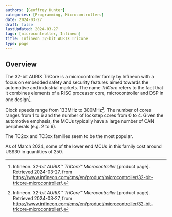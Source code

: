 ```yaml
---
authors: [Geoffrey Hunter]
categories: [Programming, Microcontrollers]
date: 2024-03-27
draft: false
lastUpdated: 2024-03-27
tags: [microcontroller, Infineon]
title: Infineon 32-bit AURIX TriCore
type: page
---
```



<WarningIsNotes />

## Overview

The 32-bit AURIX TriCore is a microcontroller family by Infineon with a focus on embedded safety and security features aimed towards the automotive and industrial markets. The name _TriCore_ refers to the fact that it combines elements of a RISC processor core, microcontroller and DSP in one design[^infineon-32-bit-aurix-tricore-microcontroller].

Clock speeds range from 133MHz to 300MHz[^infineon-32-bit-aurix-tricore-microcontroller]. The number of cores ranges from 1 to 6 and the number of lockstep cores from 0 to 4. Given the automotive emphasis, the MCUs typically have a large number of CAN peripherals (e.g. 2 to 6).

The TC2xx and TC3xx families seem to be the most popular.

As of March 2024, some of the lower end MCUs in this family cost around US$30 in quantities of 250.

[^infineon-32-bit-aurix-tricore-microcontroller]: Infineon. _32-bit AURIX™ TriCore™ Microcontroller_ [product page]. Retrieved 2024-03-27, from https://www.infineon.com/cms/en/product/microcontroller/32-bit-tricore-microcontroller/.

